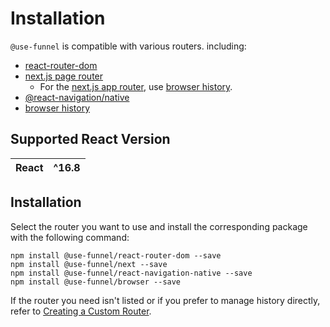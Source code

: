 # Installation

`@use-funnel` is compatible with various routers. including:

- [react-router-dom](https://reactrouter.com/web/guides/quick-start)
- [next.js page router](https://nextjs.org/docs/pages)
  - For the [next.js app router](https://nextjs.org/docs/app-building), use [browser history](https://developer.mozilla.org/en-US/docs/Web/API/History).
- [@react-navigation/native](https://reactnavigation.org/docs/getting-started)
- [browser history](https://developer.mozilla.org/en-US/docs/Web/API/History)

## Supported React Version

| React | ^16.8 |
| :---: | :---: |

## Installation

Select the router you want to use and install the corresponding package with the following command:

```shell npm2yarn
npm install @use-funnel/react-router-dom --save
npm install @use-funnel/next --save
npm install @use-funnel/react-navigation-native --save
npm install @use-funnel/browser --save
```

If the router you need isn't listed or if you prefer to manage history directly, refer to [Creating a Custom Router](/docs/custom-router).